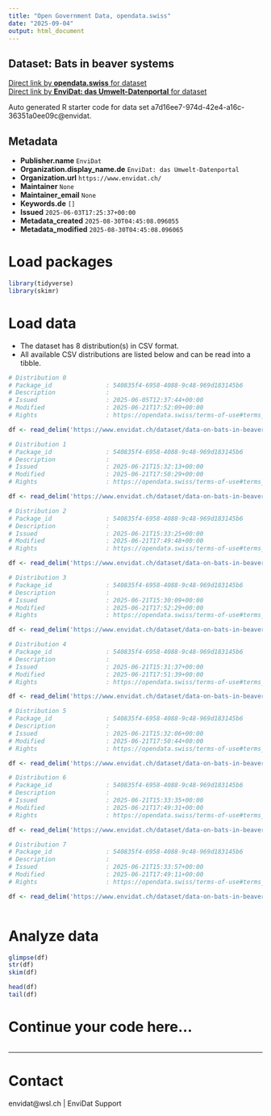 ```yaml
---
title: "Open Government Data, opendata.swiss"
date: "2025-09-04"
output: html_document
---
```


## Dataset: Bats in beaver systems



[Direct link by **opendata.swiss** for dataset](https://opendata.swiss/de/dataset/bats-in-beaver-systems)<br>
[Direct link by **EnviDat: das Umwelt-Datenportal** for dataset](https://www.envidat.ch/#/metadata/data-on-bats-in-beaver-systems)

Auto generated R starter code for data set a7d16ee7-974d-42e4-a16c-36351a0ee09c@envidat.

## Metadata

- **Publisher.name** `EnviDat`
- **Organization.display_name.de** `EnviDat: das Umwelt-Datenportal`
- **Organization.url** `https://www.envidat.ch/`
- **Maintainer** `None`
- **Maintainer_email** `None`
- **Keywords.de** `[]`
- **Issued** `2025-06-03T17:25:37+00:00`
- **Metadata_created** `2025-08-30T04:45:08.096055`
- **Metadata_modified** `2025-08-30T04:45:08.096065`


# Load packages

```r

library(tidyverse)
library(skimr)

```

# Load data

-   The dataset has 8 distribution(s) in CSV format.
-   All available CSV distributions are listed below and can be read into a tibble.

```r

# Distribution 0
# Package_id               : 540835f4-6958-4088-9c48-969d183145b6
# Description              : 
# Issued                   : 2025-06-05T12:37:44+00:00
# Modified                 : 2025-06-21T17:52:09+00:00
# Rights                   : https://opendata.swiss/terms-of-use#terms_open

df <- read_delim('https://www.envidat.ch/dataset/data-on-bats-in-beaver-systems/resource/0a4317c7-3251-4c37-8519-26f542ed56a5')

# Distribution 1
# Package_id               : 540835f4-6958-4088-9c48-969d183145b6
# Description              : 
# Issued                   : 2025-06-21T15:32:13+00:00
# Modified                 : 2025-06-21T17:50:29+00:00
# Rights                   : https://opendata.swiss/terms-of-use#terms_open

df <- read_delim('https://www.envidat.ch/dataset/data-on-bats-in-beaver-systems/resource/78d66f28-1f5a-43f9-8cfe-e5edf12055d8')

# Distribution 2
# Package_id               : 540835f4-6958-4088-9c48-969d183145b6
# Description              : 
# Issued                   : 2025-06-21T15:33:25+00:00
# Modified                 : 2025-06-21T17:49:48+00:00
# Rights                   : https://opendata.swiss/terms-of-use#terms_open

df <- read_delim('https://www.envidat.ch/dataset/data-on-bats-in-beaver-systems/resource/3985310a-835b-4fdf-a66e-5ec0a92ab490')

# Distribution 3
# Package_id               : 540835f4-6958-4088-9c48-969d183145b6
# Description              : 
# Issued                   : 2025-06-21T15:30:09+00:00
# Modified                 : 2025-06-21T17:52:29+00:00
# Rights                   : https://opendata.swiss/terms-of-use#terms_open

df <- read_delim('https://www.envidat.ch/dataset/data-on-bats-in-beaver-systems/resource/22214e46-c662-4398-91da-197fa844c656')

# Distribution 4
# Package_id               : 540835f4-6958-4088-9c48-969d183145b6
# Description              : 
# Issued                   : 2025-06-21T15:31:37+00:00
# Modified                 : 2025-06-21T17:51:39+00:00
# Rights                   : https://opendata.swiss/terms-of-use#terms_open

df <- read_delim('https://www.envidat.ch/dataset/data-on-bats-in-beaver-systems/resource/9dbe3429-5669-4b2c-a83c-a643411b06b5')

# Distribution 5
# Package_id               : 540835f4-6958-4088-9c48-969d183145b6
# Description              : 
# Issued                   : 2025-06-21T15:32:06+00:00
# Modified                 : 2025-06-21T17:50:44+00:00
# Rights                   : https://opendata.swiss/terms-of-use#terms_open

df <- read_delim('https://www.envidat.ch/dataset/data-on-bats-in-beaver-systems/resource/56b11b90-7932-434b-a089-f3ff14b3f7d7')

# Distribution 6
# Package_id               : 540835f4-6958-4088-9c48-969d183145b6
# Description              : 
# Issued                   : 2025-06-21T15:33:35+00:00
# Modified                 : 2025-06-21T17:49:31+00:00
# Rights                   : https://opendata.swiss/terms-of-use#terms_open

df <- read_delim('https://www.envidat.ch/dataset/data-on-bats-in-beaver-systems/resource/b3f59232-46fa-4068-ad06-15947d042c16')

# Distribution 7
# Package_id               : 540835f4-6958-4088-9c48-969d183145b6
# Description              : 
# Issued                   : 2025-06-21T15:33:57+00:00
# Modified                 : 2025-06-21T17:49:11+00:00
# Rights                   : https://opendata.swiss/terms-of-use#terms_open

df <- read_delim('https://www.envidat.ch/dataset/data-on-bats-in-beaver-systems/resource/f60cdb2f-d4bc-454a-9fed-058c86234b5e')



```

# Analyze data

```r

glimpse(df)
str(df)
skim(df)

head(df)
tail(df)

```

# Continue your code here...

```r

```

------------------------------------------------------------------------

# Contact

envidat@wsl.ch | EnviDat Support
